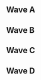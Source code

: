 {{DISPLAYTITLE:Get On My Level 2017: ''Melee'' Doubles Pools}}{{SetGame|melee}}
{{GOML 2017 Melee Tabs|This=5}}
==Wave A==
{{Box|start|padding=2em}}
==={{HiddenSort|A9}}===
{{GroupTableStart |Bracket A9|width=300px}}
{{DoublesGroupTableSlot|p1=Ryan Ford|p1flag=ca|p2=Kage|p2flag=ca|win_m=3|lose_m=0|place=2|bg=up|go={{advance|Get On My Level/2017/Melee/Doubles Bracket#Winners Bracket}}}}
{{DoublesGroupTableSlot|p1=Prince Abu|p1flag=us|p2=MikeHaze|p2flag=us|win_m=3|lose_m=1|place=2|bg=stay|go={{advance|Get On My Level/2017/Melee/Doubles Bracket#Losers Bracket}}}}
{{DoublesGroupTableSlot|p1=Raiku|p1flag=pt|p2=Vayu|p2flag=ca|win_m=4|lose_m=2|place=3|bg=down}}
{{DoublesGroupTableSlot|p1=Moy|p1flag=us|p2=Coastward|p2flag=ca|win_m=4|lose_m=2|place=4|bg=down}}
{{DoublesGroupTableSlot|p1=Slush|p1flag=ca|p2=KingQuiggles|p2flag=ca|win_m=3|lose_m=2|place=5|bg=down}}
{{DoublesGroupTableSlot|p1=CMYK|p1flag=ca|p2=MIGHTY AFRO DIGHTY|p2flag=ca|win_m=2|lose_m=2|place=5|bg=down}}
{{DoublesGroupTableSlot|p1=Empire|p1flag=ca|p2=shrub|p2flag=ca|win_m=2|lose_m=2|place=7|bg=down}}
{{DoublesGroupTableSlot|p1=Briefs|p1flag=ca|p2=BYOD|p2flag=ca|win_m=2|lose_m=2|place=7|bg=down}}
{{DoublesGroupTableSlot|p1=MitchBerryCrunch|p1flag=ca|p2=WTF|p2flag=ca|win_m=1|lose_m=2|place=9|bg=down}}
{{DoublesGroupTableSlot|p1=RestEZ|p1flag=ca|p2=Nabi|p2flag=ca|win_m=1|lose_m=2|place=9|bg=down}}
{{DoublesGroupTableSlot|p1=Wilbur|p1flag=ca|p2=Aguos|p2flag=ca|win_m=0|lose_m=2|place=9|bg=down}}
{{DoublesGroupTableSlot|p1=Spokey|p1flag=ca|p2=SHAKES|p2flag=|win_m=0|lose_m=2|place=9|bg=down}}
{{DoublesGroupTableSlot|p1=Thumper|p1flag=ca|p2=Stark|p2flag=ca|win_m=0|lose_m=2|place=13|bg=down}}
{{DoublesGroupTableSlot|p1=Wick|p1flag=ca|p2=Burnaby|p2flag=ca|win_m=0|lose_m=2|place=13|bg=down}}
{{GroupTableEnd}}
{{Box|break|padding=2em}}

==={{HiddenSort|A10}}===
{{GroupTableStart |Bracket A10|width=300px}}
{{DoublesGroupTableSlot|p1=Crush|p1flag=us|p2=Hax|p2flag=us|win_m=3|lose_m=0|place=2|bg=up|go={{advance|Get On My Level/2017/Melee/Doubles Bracket#Winners Bracket}}}}
{{DoublesGroupTableSlot|p1=n0ne|p1flag=ni|p2=Abate|p2flag=us|win_m=3|lose_m=1|place=2|bg=stay|go={{advance|Get On My Level/2017/Melee/Doubles Bracket#Losers Bracket}}}}
{{DoublesGroupTableSlot|p1=DLos|p1flag=ca|p2=Oquinn|p2flag=ca|win_m=4|lose_m=2|place=3|bg=down}}
{{DoublesGroupTableSlot|p1=Ringler|p1flag=us|p2=LXIX|p2flag=ca|win_m=4|lose_m=2|place=4|bg=down}}
{{DoublesGroupTableSlot|p1=OT Eric|p1flag=|p2=Kevin|p2flag=ca|win_m=3|lose_m=2|place=5|bg=down}}
{{DoublesGroupTableSlot|p1=Luka|p1flag=ca|p2=Sawrik|p2flag=ca|win_m=2|lose_m=2|place=5|bg=down}}
{{DoublesGroupTableSlot|p1=Jesus|p1flag=ca|p2=Abdi|p2flag=ca|win_m=2|lose_m=2|place=7|bg=down}}
{{DoublesGroupTableSlot|p1=TerryBerry|p1flag=ca|p2=Jankz-[0]'-Lantern|p2flag=ca|win_m=2|lose_m=2|place=7|bg=down}}
{{DoublesGroupTableSlot|p1=Benneh|p1flag=ca|p2=El Rabbito|p2flag=ca|win_m=1|lose_m=2|place=9|bg=down}}
{{DoublesGroupTableSlot|p1=Eddie Royal|p1flag=ca|p2=Eastea|p2flag=ca|win_m=1|lose_m=2|place=9|bg=down}}
{{DoublesGroupTableSlot|p1=JaW|p1flag=ca|p2=Alberto|p2flag=ca|win_m=0|lose_m=2|place=9|bg=down}}
{{DoublesGroupTableSlot|p1=Dabooze|p1flag=ca|p2=BigB|p2flag=ca|win_m=0|lose_m=2|place=9|bg=down}}
{{DoublesGroupTableSlot|p1=Grape Crushed|p1flag=ca|p2=Juicy|p2flag=ca|win_m=0|lose_m=2|place=13|bg=down}}
{{DoublesGroupTableSlot|p1=Kook|p1flag=us|p2=JGentile|p2flag=us|win_m=0|lose_m=2|place=13|bg=down}}
{{GroupTableEnd}}
{{Box|end}}

==Wave B==
{{Box|start|padding=2em}}
==={{HiddenSort|B9}}===
{{GroupTableStart |Bracket B9|width=300px}}
{{DoublesGroupTableSlot|p1=Leffen|p1flag=se|p2=Ice|p2flag=de|win_m=3|lose_m=0|place=2|bg=up|go={{advance|Get On My Level/2017/Melee/Doubles Bracket#Winners Bracket}}}}
{{DoublesGroupTableSlot|p1=Syphichan|p1flag=ca|p2=Duck|p2flag=us|win_m=4|lose_m=1|place=2|bg=stay|go={{advance|Get On My Level/2017/Melee/Doubles Bracket#Losers Bracket}}}}
{{DoublesGroupTableSlot|p1=mankow|p1flag=us|p2=2saint|p2flag=us|win_m=2|lose_m=2|place=3|bg=down}}
{{DoublesGroupTableSlot|p1=Hippo|p1flag=ca|p2=Sedimentary Rock|p2flag=ca|win_m=3|lose_m=2|place=4|bg=down}}
{{DoublesGroupTableSlot|p1=Joe Banning|p1flag=ca|p2=koon|p2flag=ca|win_m=3|lose_m=2|place=5|bg=down}}
{{DoublesGroupTableSlot|p1=DarkFalco|p1flag=ca|p2=Windrose|p2flag=ca|win_m=3|lose_m=2|place=5|bg=down}}
{{DoublesGroupTableSlot|p1=HVAC|p1flag=ca|p2=Vierance|p2flag=ca|win_m=2|lose_m=2|place=7|bg=down}}
{{DoublesGroupTableSlot|p1=Soft Serve|p1flag=ca|p2=BRWN|p2flag=ca|win_m=2|lose_m=2|place=7|bg=down}}
{{DoublesGroupTableSlot|p1=Aura|p1flag=ca|p2=moment|p2flag=ca|win_m=1|lose_m=2|place=9|bg=down}}
{{DoublesGroupTableSlot|p1=kafka|p1flag=ca|p2=MSOX|p2flag=ca|win_m=0|lose_m=2|place=9|bg=down}}
{{DoublesGroupTableSlot|p1=DIO|p1flag=ca|p2=Zefag|p2flag=ca|win_m=0|lose_m=2|place=9|bg=down}}
{{DoublesGroupTableSlot|p1=Cunserta|p1flag=ca|p2=Lexi|p2flag=ca|win_m=0|lose_m=2|place=9|bg=down}}
{{DoublesGroupTableSlot|p1=FREED00M|p1flag=ca|p2=flash|p2flag=ca|win_m=0|lose_m=2|place=13|bg=down}}
{{GroupTableEnd}}
{{Box|break|padding=2em}}

==={{HiddenSort|B10}}===
{{GroupTableStart |Bracket B10|width=300px}}
{{DoublesGroupTableSlot|p1=Shroomed|p1flag=us|p2=SFAT|p2flag=us|win_m=3|lose_m=0|place=2|bg=up|go={{advance|Get On My Level/2017/Melee/Doubles Bracket#Winners Bracket}}}}
{{DoublesGroupTableSlot|p1=Monib|p1flag=ca|p2=Trulliam|p2flag=ca|win_m=3|lose_m=1|place=2|bg=stay|go={{advance|Get On My Level/2017/Melee/Doubles Bracket#Losers Bracket}}}}
{{DoublesGroupTableSlot|p1=Mr. Lemon|p1flag=us|p2=Kalvar|p2flag=us|win_m=4|lose_m=2|place=3|bg=down}}
{{DoublesGroupTableSlot|p1=Viceroy|p1flag=ca|p2=Flood|p2flag=ca|win_m=3|lose_m=2|place=4|bg=down}}
{{DoublesGroupTableSlot|p1=MPrime|p1flag=ca|p2=MG|p2flag=|win_m=3|lose_m=2|place=5|bg=down}}
{{DoublesGroupTableSlot|p1=Boston|p1flag=us|p2=Ghast|p2flag=us|win_m=2|lose_m=2|place=5|bg=down}}
{{DoublesGroupTableSlot|p1=Dayman|p1flag=ca|p2=Boo|p2flag=ca|win_m=2|lose_m=2|place=7|bg=down}}
{{DoublesGroupTableSlot|p1=Burglor|p1flag=ca|p2=Clumsy|p2flag=ca|win_m=2|lose_m=2|place=7|bg=down}}
{{DoublesGroupTableSlot|p1=Scidadle|p1flag=ca|p2=Zuppy|p2flag=ca|win_m=1|lose_m=2|place=9|bg=down}}
{{DoublesGroupTableSlot|p1=Sharkkangaroo|p1flag=ca|p2=Faizo|p2flag=ca|win_m=1|lose_m=2|place=9|bg=down}}
{{DoublesGroupTableSlot|p1=JawSH|p1flag=ca|p2=God Teddy|p2flag=ca|win_m=1|lose_m=2|place=9|bg=down}}
{{DoublesGroupTableSlot|p1=Freeza|p1flag=ca|p2=Suzie|p2flag=ca|win_m=0|lose_m=2|place=9|bg=down}}
{{DoublesGroupTableSlot|p1=Buige|p1flag=ca|p2=Gibbit|p2flag=ca|win_m=0|lose_m=2|place=13|bg=down}}
{{DoublesGroupTableSlot|p1=Colt|p1flag=ca|p2=CJ|p2flag=ca|win_m=0|lose_m=2|place=13|bg=down}}
{{GroupTableEnd}}
{{Box|end}}

==Wave C==
{{Box|start|padding=2em}}
==={{HiddenSort|C9}}===
{{GroupTableStart |Bracket C9|width=300px}}
{{DoublesGroupTableSlot|p1=The Moon|p1flag=us|p2=DJ Nintendo|p2flag=us|win_m=3|lose_m=0|place=2|bg=up|go={{advance|Get On My Level/2017/Melee/Doubles Bracket#Winners Bracket}}}}
{{DoublesGroupTableSlot|p1=Fork|p1flag=ca|p2=Moky|p2flag=ca|win_m=3|lose_m=1|place=2|bg=stay|go={{advance|Get On My Level/2017/Melee/Doubles Bracket#Losers Bracket}}}}
{{DoublesGroupTableSlot|p1=Btea|p1flag=ca|p2=Moist|p2flag=ca|win_m=4|lose_m=2|place=3|bg=down}}
{{DoublesGroupTableSlot|p1=Kyle|p1flag=ca|p2=TR3GTheZ|p2flag=ca|win_m=4|lose_m=2|place=4|bg=down}}
{{DoublesGroupTableSlot|p1=Cco|p1flag=ca|p2=flieskiller|p2flag=ca|win_m=2|lose_m=2|place=5|bg=down}}
{{DoublesGroupTableSlot|p1=Reggie|p1flag=|p2=Plum|p2flag=uz|win_m=2|lose_m=2|place=5|bg=down}}
{{DoublesGroupTableSlot|p1=DKbill|p1flag=ca|p2=SWAIL|p2flag=us|win_m=2|lose_m=2|place=7|bg=down}}
{{DoublesGroupTableSlot|p1=MagicWan|p1flag=ca|p2=Slik|p2flag=ca|win_m=2|lose_m=2|place=7|bg=down}}
{{DoublesGroupTableSlot|p1=AllenNQ|p1flag=ca|p2=Travis|p2flag=ca|win_m=1|lose_m=2|place=9|bg=down}}
{{DoublesGroupTableSlot|p1=Tagless|p1flag=us|p2=Shuckle|p2flag=us|win_m=0|lose_m=2|place=9|bg=down}}
{{DoublesGroupTableSlot|p1=Pabs|p1flag=ca|p2=MSCO|p2flag=ca|win_m=0|lose_m=2|place=9|bg=down}}
{{DoublesGroupTableSlot|p1=Lymp|p1flag=ca|p2=Thoth|p2flag=ca|win_m=0|lose_m=2|place=9|bg=down}}
{{DoublesGroupTableSlot|p1=Girthquake|p1flag=ca|p2=Inphinitii|p2flag=ca|win_m=0|lose_m=2|place=13|bg=down}}
{{GroupTableEnd}}
{{Box|break|padding=2em}}

==={{HiddenSort|C10}}===
{{GroupTableStart |Bracket C10|width=300px}}
{{DoublesGroupTableSlot|p1=Bladewise|p1flag=us|p2=Nightmare|p2flag=ca|win_m=3|lose_m=0|place=2|bg=up|go={{advance|Get On My Level/2017/Melee/Doubles Bracket#Winners Bracket}}}}
{{DoublesGroupTableSlot|p1=R2DLiu|p1flag=us|p2=Zain|p2flag=us|win_m=3|lose_m=1|place=2|bg=stay|go={{advance|Get On My Level/2017/Melee/Doubles Bracket#Losers Bracket}}}}
{{DoublesGroupTableSlot|p1=JOATguy|p1flag=ca|p2=Crash|p2flag=ca|win_m=4|lose_m=2|place=3|bg=down}}
{{DoublesGroupTableSlot|p1=Hayd|p1flag=ca|p2=Menard|p2flag=ca|win_m=4|lose_m=2|place=4|bg=down}}
{{DoublesGroupTableSlot|p1=Delay|p1flag=ca|p2=KELLZ|p2flag=ca|win_m=3|lose_m=2|place=5|bg=down}}
{{DoublesGroupTableSlot|p1=Slippy|p1flag=ca|p2=IB|p2flag=ca|win_m=2|lose_m=2|place=5|bg=down}}
{{DoublesGroupTableSlot|p1=Kaiceps|p1flag=ca|p2=Mouse|p2flag=ca|win_m=2|lose_m=2|place=7|bg=down}}
{{DoublesGroupTableSlot|p1=noodle|p1flag=us|p2=nala|p2flag=us|win_m=2|lose_m=2|place=7|bg=down}}
{{DoublesGroupTableSlot|p1=Saxophone-Pad|p1flag=ca|p2=Wiseclown|p2flag=ca|win_m=1|lose_m=2|place=9|bg=down}}
{{DoublesGroupTableSlot|p1=Bigfish|p1flag=ca|p2=Le_Vinny|p2flag=ca|win_m=1|lose_m=2|place=9|bg=down}}
{{DoublesGroupTableSlot|p1=CSP|p1flag=ca|p2=LocoMike|p2flag=ca|win_m=0|lose_m=2|place=9|bg=down}}
{{DoublesGroupTableSlot|p1=Trevor|p1flag=ca|p2=Bratic|p2flag=ca|win_m=0|lose_m=2|place=9|bg=down}}
{{DoublesGroupTableSlot|p1=A-Pow|p1flag=ca|p2=Seft|p2flag=ca|win_m=0|lose_m=2|place=13|bg=down}}
{{DoublesGroupTableSlot|p1=Mango|p1flag=us|p2=Lucky|p2flag=us|win_m=0|lose_m=2|place=13|bg=down}}
{{GroupTableEnd}}
{{Box|end}}

==Wave D==
{{Box|start|padding=2em}}
==={{HiddenSort|D9}}===
{{GroupTableStart |Bracket D9|width=300px}}
{{DoublesGroupTableSlot|p1=Hungrybox|p1flag=us|p2=Westballz|p2flag=us|win_m=3|lose_m=0|place=2|bg=up|go={{advance|Get On My Level/2017/Melee/Doubles Bracket#Winners Bracket}}}}
{{DoublesGroupTableSlot|p1=Plat|p1flag=ca|p2=Damian Tyson|p2flag=ca|win_m=4|lose_m=1|place=2|bg=stay|go={{advance|Get On My Level/2017/Melee/Doubles Bracket#Losers Bracket}}}}
{{DoublesGroupTableSlot|p1=Legend|p1flag=ca|p2=Tranimal|p2flag=ca|win_m=3|lose_m=2|place=3|bg=down}}
{{DoublesGroupTableSlot|p1=RileyReads|p1flag=ca|p2=M3K|p2flag=ca|win_m=4|lose_m=2|place=4|bg=down}}
{{DoublesGroupTableSlot|p1=Kid|p1flag=ca|p2=ProZak|p2flag=ca|win_m=3|lose_m=2|place=5|bg=down}}
{{DoublesGroupTableSlot|p1=Soda|p1flag=ca|p2=Movement|p2flag=ca|win_m=2|lose_m=2|place=5|bg=down}}
{{DoublesGroupTableSlot|p1=Grapefruit|p1flag=ca|p2=Mossman|p2flag=ca|win_m=2|lose_m=2|place=7|bg=down}}
{{DoublesGroupTableSlot|p1=SackofWine|p1flag=ca|p2=Ponski|p2flag=ca|win_m=2|lose_m=2|place=7|bg=down}}
{{DoublesGroupTableSlot|p1=hoe cakes|p1flag=us|p2=JustDan|p2flag=us|win_m=1|lose_m=2|place=9|bg=down}}
{{DoublesGroupTableSlot|p1=Dair|p1flag=ca|p2=Bop Rox|p2flag=ca|win_m=1|lose_m=2|place=9|bg=down}}
{{DoublesGroupTableSlot|p1=Curious|p1flag=ca|p2=DRL|p2flag=ca|win_m=0|lose_m=2|place=9|bg=down}}
{{DoublesGroupTableSlot|p1=McLovin|p1flag=ca|p2=STB Kamasi|p2flag=ca|win_m=0|lose_m=2|place=9|bg=down}}
{{DoublesGroupTableSlot|p1=Castro|p1flag=ca|p2=Yakupus|p2flag=|win_m=0|lose_m=2|place=13|bg=down}}
{{DoublesGroupTableSlot|p1=The Saint|p1flag=ca|p2=JRobz|p2flag=ca|win_m=0|lose_m=2|place=13|bg=down}}
{{GroupTableEnd}}
{{Box|break|padding=2em}}

==={{HiddenSort|D10}}===
{{GroupTableStart |Bracket D10|width=300px}}
{{DoublesGroupTableSlot|p1=MacD|p1flag=us|p2=KirbyKaze|p2flag=ca|win_m=3|lose_m=0|place=2|bg=up|go={{advance|Get On My Level/2017/Melee/Doubles Bracket#Winners Bracket}}}}
{{DoublesGroupTableSlot|p1=Nintendude|p1flag=us|p2=Mafia|p2flag=us|win_m=3|lose_m=1|place=2|bg=stay|go={{advance|Get On My Level/2017/Melee/Doubles Bracket#Losers Bracket}}}}
{{DoublesGroupTableSlot|p1=Ziren|p1flag=ca|p2=jon|p2flag=ca|win_m=5|lose_m=2|place=3|bg=down}}
{{DoublesGroupTableSlot|p1=Luckerdog|p1flag=ca|p2=Karma (JP)|p2flag=ca|win_m=3|lose_m=2|place=4|bg=down}}
{{DoublesGroupTableSlot|p1=yaqwjehp|p1flag=zw|p2=chinesetaKEOut|p2flag=|win_m=3|lose_m=2|place=5|bg=down}}
{{DoublesGroupTableSlot|p1=nintnt|p1flag=ca|p2=Dope|p2flag=ca|win_m=2|lose_m=2|place=5|bg=down}}
{{DoublesGroupTableSlot|p1=Sunrisebanana|p1flag=ca|p2=Svecks|p2flag=ca|win_m=2|lose_m=2|place=7|bg=down}}
{{DoublesGroupTableSlot|p1=CDoE|p1flag=ca|p2=AK47|p2flag=ca|win_m=1|lose_m=2|place=7|bg=down}}
{{DoublesGroupTableSlot|p1=MrHappy|p1flag=ca|p2=Attempt|p2flag=ca|win_m=1|lose_m=2|place=9|bg=down}}
{{DoublesGroupTableSlot|p1=Bubs|p1flag=ca|p2=Limez|p2flag=ca|win_m=1|lose_m=2|place=9|bg=down}}
{{DoublesGroupTableSlot|p1=Dot|p1flag=ca|p2=Ben|p2flag=ca|win_m=1|lose_m=2|place=9|bg=down}}
{{DoublesGroupTableSlot|p1=PALL|p1flag=ca|p2=saber|p2flag=ca|win_m=0|lose_m=2|place=9|bg=down}}
{{DoublesGroupTableSlot|p1=Zuby|p1flag=us|p2=coocu|p2flag=us|win_m=0|lose_m=2|place=13|bg=down}}
{{DoublesGroupTableSlot|p1=uguu|p1flag=ca|p2=NarutoGod666|p2flag=ca|win_m=0|lose_m=2|place=13|bg=down}}
{{GroupTableEnd}}
{{Box|end}}
